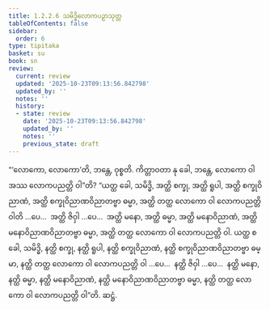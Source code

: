 ```yaml
---
title: 1.2.2.6 သမိဒ္ဓိလောကပဉှာသုတ္တ
tableOfContents: false
sidebar:
  order: 6
type: tipitaka
basket: su
book: sn
review:
  current: review
  updated: '2025-10-23T09:13:56.842798'
  updated_by: ''
  notes: ''
  history:
  - state: review
    date: '2025-10-23T09:13:56.842798'
    updated_by: ''
    notes: ''
    previous_state: draft
---
```



<ReviewStatus review={frontmatter.review} showDetails={true} />

<HypothesisAnnotation frontmatter={frontmatter} />

<DynamicBreadcrumb />

<Division number="68" book="sn" e="ch" v="18" p="289">

<Paragraph number="224" book="sn">
“‘လောကော, လောကော’တိ, ဘန္တေ, ဝုစ္စတိ. ကိတ္တာဝတာ နု ခေါ, ဘန္တေ, လောကော ဝါ အဿ လောကပညတ္တိ ဝါ”တိ? “ယတ္ထ ခေါ, သမိဒ္ဓိ, အတ္ထိ စက္ခု, အတ္ထိ ရူပါ, အတ္ထိ စက္ခုဝိညာဏံ, အတ္ထိ စက္ခုဝိညာဏဝိညာတဗ္ဗာ ဓမ္မာ, အတ္ထိ တတ္ထ လောကော ဝါ လောကပညတ္တိ ဝါတိ …ပေ…  အတ္ထိ ဇိဝှါ …ပေ…  အတ္ထိ မနော, အတ္ထိ ဓမ္မာ, အတ္ထိ မနောဝိညာဏံ, အတ္ထိ မနောဝိညာဏဝိညာတဗ္ဗာ ဓမ္မာ, အတ္ထိ တတ္ထ လောကော ဝါ လောကပညတ္တိ ဝါ.
</Paragraph>

<Paragraph number="225" book="sn">
ယတ္ထ စ ခေါ, သမိဒ္ဓိ, နတ္ထိ စက္ခု, နတ္ထိ ရူပါ, နတ္ထိ စက္ခုဝိညာဏံ, နတ္ထိ စက္ခုဝိညာဏဝိညာတဗ္ဗာ ဓမ္မာ, နတ္ထိ တတ္ထ လောကော ဝါ လောကပညတ္တိ ဝါ …ပေ…  နတ္ထိ ဇိဝှါ …ပေ…  နတ္ထိ မနော, နတ္ထိ ဓမ္မာ, နတ္ထိ မနောဝိညာဏံ, နတ္ထိ မနောဝိညာဏဝိညာတဗ္ဗာ ဓမ္မာ, နတ္ထိ တတ္ထ လောကော ဝါ လောကပညတ္တိ ဝါ”တိ.

</Paragraph>
</Division>

<Paragraph number="226" type="center" book="sn">
ဆဋ္ဌံ.
</Paragraph>